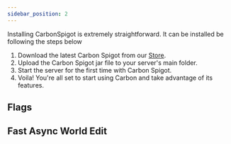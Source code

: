 ```yaml
---
sidebar_position: 2
---
```



Installing CarbonSpigot is extremely straightforward. It can be installed be following the steps below

1. Download the latest Carbon Spigot from our [Store](https://refinedev.xyz/resources/carbonspigot.15/).
2. Upload the Carbon Spigot jar file to your server's main folder.
3. Start the server for the first time with Carbon Spigot.
4. Voila! You're all set to start using Carbon and take advantage of its features.


## Flags
<Flags />

## Fast Async World Edit
<Fawe />
